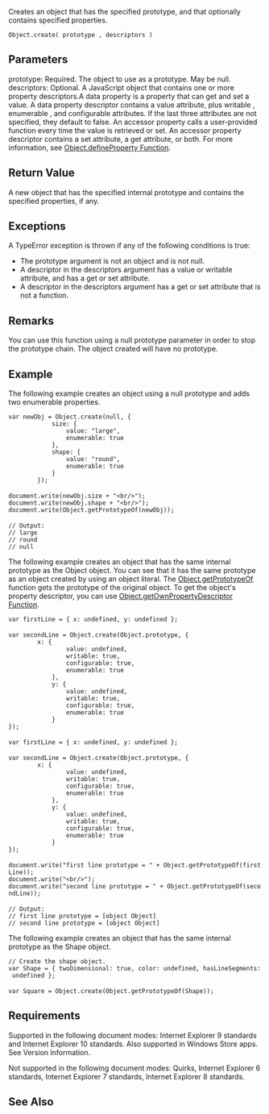 Creates an object that has the specified prototype, and that optionally contains specified properties.

 Object.create( prototype , descriptors )

==Parameters==
; prototype: Required. The object to use as a prototype. May be null.
; descriptors: Optional. A JavaScript object that contains one or more property descriptors.A data property is a property that can get and set a value. A data property descriptor contains a value attribute, plus writable , enumerable , and configurable attributes. If the last three attributes are not specified, they default to false. An accessor property calls a user-provided function every time the value is retrieved or set. An accessor property descriptor contains a set attribute, a get attribute, or both. For more information, see [[Objects/Object/Object.defineProperty Function|Object.defineProperty Function]].

==Return Value==
A new object that has the specified internal prototype and contains the specified properties, if any.


==Exceptions==
A TypeError exception is thrown if any of the following conditions is true:

* The prototype argument is not an object and is not null.
* A descriptor in the descriptors argument has a value or writable attribute, and has a get or set attribute.
* A descriptor in the descriptors argument has a get or set attribute that is not a function.

==Remarks==
You can use this function using a null prototype parameter in order to stop the prototype chain. The object created will have no prototype.


==Example==
The following example creates an object using a null prototype and adds two enumerable properties.

 var newObj = Object.create(null, {
             size: {
                 value: "large",
                 enumerable: true
             },
             shape: {
                 value: "round",
                 enumerable: true
             }
         });
 
 document.write(newObj.size + "&lt;br/&gt;");
 document.write(newObj.shape + "&lt;br/&gt;");
 document.write(Object.getPrototypeOf(newObj));
 
 // Output:
 // large
 // round
 // null
The following example creates an object that has the same internal prototype as the Object object. You can see that it has the same prototype as an object created by using an object literal. The [[Objects/Object/Object.getPrototypeOf Function|Object.getPrototypeOf]] function gets the prototype of the original object. To get the object's property descriptor, you can use [[Objects/Object/Object.getOwnPropertyDescriptor Function|Object.getOwnPropertyDescriptor Function]].

 var firstLine = { x: undefined, y: undefined };
 
 var secondLine = Object.create(Object.prototype, {
         x: {
                 value: undefined, 
                 writable: true, 
                 configurable: true, 
                 enumerable: true
             },
             y: {
                 value: undefined, 
                 writable: true, 
                 configurable: true, 
                 enumerable: true
             }
 });
 
 var firstLine = { x: undefined, y: undefined };
 
 var secondLine = Object.create(Object.prototype, {
         x: {
                 value: undefined, 
                 writable: true, 
                 configurable: true, 
                 enumerable: true
             },
             y: {
                 value: undefined, 
                 writable: true, 
                 configurable: true, 
                 enumerable: true
             }
 });
 
 document.write("first line prototype = " + Object.getPrototypeOf(firstLine));
 document.write("&lt;br/&gt;");
 document.write("second line prototype = " + Object.getPrototypeOf(secondLine));
 
 // Output:
 // first line prototype = [object Object]
 // second line prototype = [object Object]
The following example creates an object that has the same internal prototype as the Shape object.

 // Create the shape object.
 var Shape = { twoDimensional: true, color: undefined, hasLineSegments: undefined };
 
 var Square = Object.create(Object.getPrototypeOf(Shape));

==Requirements==
Supported in the following document modes: Internet Explorer 9 standards and Internet Explorer 10 standards. Also supported in Windows Store apps. See Version Information.

Not supported in the following document modes: Quirks, Internet Explorer 6 standards, Internet Explorer 7 standards, Internet Explorer 8 standards.


==See Also==

              

              

              

